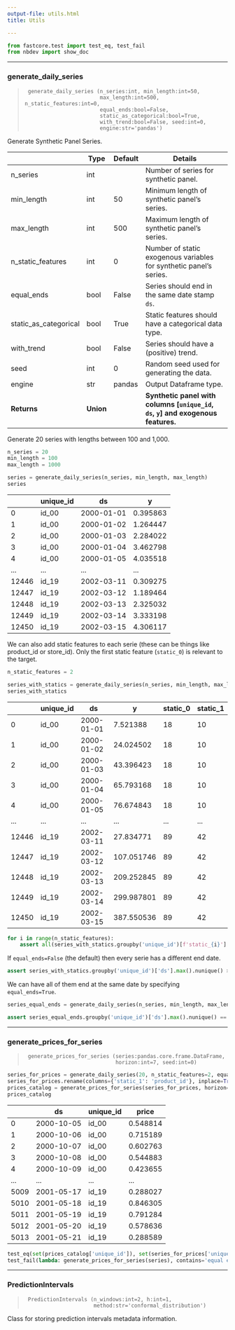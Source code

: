```yaml
---
output-file: utils.html
title: Utils

---
```


```python
from fastcore.test import test_eq, test_fail
from nbdev import show_doc
```

------------------------------------------------------------------------

### generate_daily_series

> ``` text
>  generate_daily_series (n_series:int, min_length:int=50,
>                         max_length:int=500, n_static_features:int=0,
>                         equal_ends:bool=False,
>                         static_as_categorical:bool=True,
>                         with_trend:bool=False, seed:int=0,
>                         engine:str='pandas')
> ```

Generate Synthetic Panel Series.

|                       | **Type**  | **Default** | **Details**                                                                         |
|------|------------------|-------------------------|-------------------------|
| n_series              | int       |             | Number of series for synthetic panel.                                               |
| min_length            | int       | 50          | Minimum length of synthetic panel’s series.                                         |
| max_length            | int       | 500         | Maximum length of synthetic panel’s series.                                         |
| n_static_features     | int       | 0           | Number of static exogenous variables for synthetic panel’s series.                  |
| equal_ends            | bool      | False       | Series should end in the same date stamp `ds`.                                      |
| static_as_categorical | bool      | True        | Static features should have a categorical data type.                                |
| with_trend            | bool      | False       | Series should have a (positive) trend.                                              |
| seed                  | int       | 0           | Random seed used for generating the data.                                           |
| engine                | str       | pandas      | Output Dataframe type.                                                              |
| **Returns**           | **Union** |             | **Synthetic panel with columns \[`unique_id`, `ds`, `y`\] and exogenous features.** |

Generate 20 series with lengths between 100 and 1,000.

```python
n_series = 20
min_length = 100
max_length = 1000

series = generate_daily_series(n_series, min_length, max_length)
series
```

|       | unique_id | ds         | y        |
|-------|-----------|------------|----------|
| 0     | id_00     | 2000-01-01 | 0.395863 |
| 1     | id_00     | 2000-01-02 | 1.264447 |
| 2     | id_00     | 2000-01-03 | 2.284022 |
| 3     | id_00     | 2000-01-04 | 3.462798 |
| 4     | id_00     | 2000-01-05 | 4.035518 |
| ...   | ...       | ...        | ...      |
| 12446 | id_19     | 2002-03-11 | 0.309275 |
| 12447 | id_19     | 2002-03-12 | 1.189464 |
| 12448 | id_19     | 2002-03-13 | 2.325032 |
| 12449 | id_19     | 2002-03-14 | 3.333198 |
| 12450 | id_19     | 2002-03-15 | 4.306117 |

We can also add static features to each serie (these can be things like
product_id or store_id). Only the first static feature (`static_0`) is
relevant to the target.

```python
n_static_features = 2

series_with_statics = generate_daily_series(n_series, min_length, max_length, n_static_features)
series_with_statics
```

|       | unique_id | ds         | y          | static_0 | static_1 |
|-------|-----------|------------|------------|----------|----------|
| 0     | id_00     | 2000-01-01 | 7.521388   | 18       | 10       |
| 1     | id_00     | 2000-01-02 | 24.024502  | 18       | 10       |
| 2     | id_00     | 2000-01-03 | 43.396423  | 18       | 10       |
| 3     | id_00     | 2000-01-04 | 65.793168  | 18       | 10       |
| 4     | id_00     | 2000-01-05 | 76.674843  | 18       | 10       |
| ...   | ...       | ...        | ...        | ...      | ...      |
| 12446 | id_19     | 2002-03-11 | 27.834771  | 89       | 42       |
| 12447 | id_19     | 2002-03-12 | 107.051746 | 89       | 42       |
| 12448 | id_19     | 2002-03-13 | 209.252845 | 89       | 42       |
| 12449 | id_19     | 2002-03-14 | 299.987801 | 89       | 42       |
| 12450 | id_19     | 2002-03-15 | 387.550536 | 89       | 42       |

```python
for i in range(n_static_features):
    assert all(series_with_statics.groupby('unique_id')[f'static_{i}'].nunique() == 1)
```

If `equal_ends=False` (the default) then every serie has a different end
date.

```python
assert series_with_statics.groupby('unique_id')['ds'].max().nunique() > 1
```

We can have all of them end at the same date by specifying
`equal_ends=True`.

```python
series_equal_ends = generate_daily_series(n_series, min_length, max_length, equal_ends=True)

assert series_equal_ends.groupby('unique_id')['ds'].max().nunique() == 1
```

------------------------------------------------------------------------

### generate_prices_for_series

> ``` text
>  generate_prices_for_series (series:pandas.core.frame.DataFrame,
>                              horizon:int=7, seed:int=0)
> ```

```python
series_for_prices = generate_daily_series(20, n_static_features=2, equal_ends=True)
series_for_prices.rename(columns={'static_1': 'product_id'}, inplace=True)
prices_catalog = generate_prices_for_series(series_for_prices, horizon=7)
prices_catalog
```

|      | ds         | unique_id | price    |
|------|------------|-----------|----------|
| 0    | 2000-10-05 | id_00     | 0.548814 |
| 1    | 2000-10-06 | id_00     | 0.715189 |
| 2    | 2000-10-07 | id_00     | 0.602763 |
| 3    | 2000-10-08 | id_00     | 0.544883 |
| 4    | 2000-10-09 | id_00     | 0.423655 |
| ...  | ...        | ...       | ...      |
| 5009 | 2001-05-17 | id_19     | 0.288027 |
| 5010 | 2001-05-18 | id_19     | 0.846305 |
| 5011 | 2001-05-19 | id_19     | 0.791284 |
| 5012 | 2001-05-20 | id_19     | 0.578636 |
| 5013 | 2001-05-21 | id_19     | 0.288589 |

```python
test_eq(set(prices_catalog['unique_id']), set(series_for_prices['unique_id']))
test_fail(lambda: generate_prices_for_series(series), contains='equal ends')
```

------------------------------------------------------------------------

### PredictionIntervals

> ``` text
>  PredictionIntervals (n_windows:int=2, h:int=1,
>                       method:str='conformal_distribution')
> ```

Class for storing prediction intervals metadata information.

